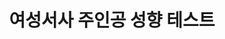 ---
title: "여성서사 주인공 성향 테스트"
pubDate: "2024.04.30"
thumbnailImage: "/play/mbti_thumbnail.png"
siteUrl: "https://play.womynarchive.com/womyn-character-test"
---